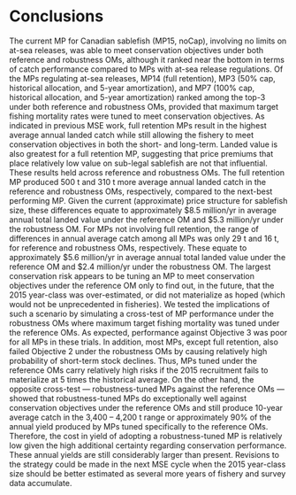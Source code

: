 # Conclusions

The current MP for Canadian sablefish (MP15, noCap), involving no limits on at-sea releases, was able to meet conservation objectives under both reference and robustness OMs, although it ranked near the bottom in terms of catch performance compared to MPs with at-sea release regulations. Of the MPs regulating at-sea releases, MP14 (full retention), MP3 (50% cap, historical allocation, and 5-year amortization), and MP7 (100% cap, historical allocation, and 5-year amortization) ranked among the top-3 under both reference and robustness OMs, provided that maximum target fishing mortality rates were tuned to meet conservation objectives. 
As indicated in previous MSE work, full retention MPs result in the highest average annual landed catch while still allowing the fishery to meet conservation objectives in both the short- and long-term. Landed value is also greatest for a full retention MP, suggesting that price premiums that place relatively low value on sub-legal sablefish are not that influential. These results held across reference and robustness OMs. The full retention MP produced 500 t and 310 t more average annual landed catch in the reference and robustness OMs, respectively, compared to the next-best performing MP. Given the current (approximate) price structure for sablefish size, these differences equate to approximately $8.5 million/yr in average annual total landed value under the reference OM and $5.3 million/yr under the robustness OM. 
For MPs not involving full retention, the range of differences in annual average catch among all MPs was only 29 t and 16 t, for reference and robustness OMs, respectively. These equate to approximately $5.6 million/yr in average annual total landed value under the reference OM and $2.4 million/yr under the robustness OM.
The largest conservation risk appears to be tuning an MP to meet conservation objectives under the reference OM only to find out, in the future, that the 2015 year-class was over-estimated, or did not materialize as hoped (which would not be unprecedented in fisheries). We tested the implications of such a scenario by simulating a cross-test of MP performance under the robustness OMs where maximum target fishing mortality was tuned under the reference OMs. As expected, performance against Objective 3 was poor for all MPs in these trials. In addition, most MPs, except full retention, also failed Objective 2 under the robustness OMs by causing relatively high probability of short-term stock declines. Thus, MPs tuned under the reference OMs carry relatively high risks if the 2015 recruitment fails to materialize at 5 times the historical average.
On the other hand, the opposite cross-test — robustness-tuned MPs against the reference OMs — showed that robustness-tuned MPs do exceptionally well against conservation objectives under the reference OMs and still produce 10-year average catch in the 3,400 – 4,200 t range or approximately 90% of the annual yield produced by MPs tuned specifically to the reference OMs. Therefore, the cost in yield of adopting a robustness-tuned MP is relatively low given the high additional certainty regarding conservation performance. These annual yields are still considerably larger than present.
Revisions to the strategy could be made in the next MSE cycle when the 2015 year-class size should be better estimated as several more years of fishery and survey data accumulate.

